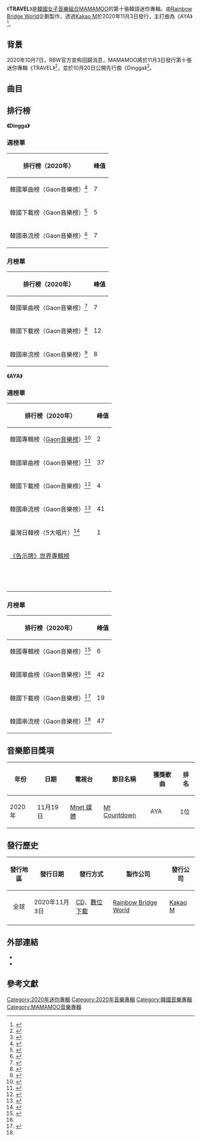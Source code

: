 {{Infobox album
| Name        = TRAVEL
| Type        = 迷你專輯
| Artist      = [[MAMAMOO|MAMAMOO]]
| Cover       = Travel (MAMAMOO EP) cover.jpeg
| Released    = {{Startdate|2020|11|3}}
| Recorded    = RBW Studio 
| Genre       = [[韓國流行音樂|韓國流行音樂]]
| Length      = 
| Language    = [[韓语|韓语]]
| Label       = [[Kakao_M|Kakao M]]
| Producer    = 
| Reviews     =
| Last album  = [[reality_in_BLACK|reality in BLACK]]<br>（2019年）
| This album  = '''TRAVEL'''<br>（2020年）
| Next album  = [[WAW|WAW]]<br>（2021年）
| Misc        = 
{{External music video
|Type=EP
|{{YouTube|sk-qyR224fU|WANNA BE MYSELF}}<br />{{YouTube|dfl9KIX1WpU|딩가딩가 (Dingga)}}<br />{{YouTube|UoI9riNffEU|AYA}}
}}
}}

《'''TRAVEL'''》是[[韓國|韓國]][[女子音樂組合|女子音樂組合]][[MAMAMOO|MAMAMOO]]的第十張韓語迷你專輯。由[[Rainbow_Bridge_World|Rainbow Bridge World]]企劃製作，透過[[Kakao_M|Kakao M]]於2020年11月3日發行，主打曲為《AYA》<ref>{{cite web|url=https://www.soompi.com/article/1433701wpp/mamamoo-unveils-stunning-1st-teaser-for-upcoming-title-track-aya|title=MAMAMOO Unveils Stunning 1st Teaser For Upcoming Title Track “Aya”|publisher=Soompi|date=2020-10-25|accessdate=2020-10-25|language=en|archive-date=2021-04-20|archive-url=https://web.archive.org/web/20210420041443/https://www.soompi.com/article/1433701wpp/mamamoo-unveils-stunning-1st-teaser-for-upcoming-title-track-aya}}</ref>。

== 背景 ==
2020年10月7日，RBW官方宣佈回歸消息，MAMAMOO將於11月3日發行第十張迷你專輯《TRAVEL》<ref>{{cite tweet|user=RBW_MAMAMOO|number=1313494246968774657|title=[#마마무] MAMAMOO 10th Mini Album [TRAVEL] 2020.11.03 6PM RELEASE✔️ #MAMAMOO #TRAVEL|date=2020-10-07|accessdate=2020-10-06|language=ko}}</ref>，並於10月20日公開先行曲《Dingga》<ref>{{cite web|url=https://www.koreastardaily.com/tc/news/130954|title=MAMAMOO 20 日發行先行曲〈Dingga〉　四人概念照到齊！|publisher=韓星網|date=2020-10-18|accessdate=2020-10-25|language=zh-hant|archive-date=2020-10-28|archive-url=https://web.archive.org/web/20201028151615/https://www.koreastardaily.com/tc/news/130954|dead-url=no}}</ref>。

== 曲目 ==
{{tracklist
| full_width      = yes
| collapsed       = 
| headline        = 《TRAVEL》
| extra_column    = 
| total_length    = 23:34

| title1          = Travel
| note1           = 
| lyrics1         = 金道勳(RBW)<br>朴㥥潒(RBW)<br>玟星(MAMAMOO)
| music1          = 金道勳(RBW)<br>朴㥥潒(RBW)
| arranger1       = 金道勳(RBW)<br>朴㥥潒(RBW)
| length1         = 3:32

| title2          = 딩가딩가
| note2           = Dingga
| lyrics2         = 金道勳(RBW)<br>朴㥥潒(RBW)<br>玟星(MAMAMOO)
| music2          = 金道勳(RBW)<br>朴㥥潒(RBW)<br>華莎(MAMAMOO)
| arranger2       = 金道勳(RBW)<br>朴㥥潒(RBW)
| length2         = 2:59

| title3          = '''AYA'''
| note3           = 
| lyrics3         = 金道勳(RBW)<br>李相浩(RBW)<br>玟星(MAMAMOO)
| music3          = 金道勳(RBW)<br>李相浩(RBW)<br>玟星(MAMAMOO)
| arranger3       = 金道勳(RBW)<br>李相浩(RBW)<br>Minky(RBW)
| length3         = 3:31

| title4          = 척
| note4           = Chuck
| lyrics4         = 金道勳(RBW)<br>TENTEN<br>玟星(MAMAMOO)
| music4          = 金道勳(RBW)<br>TENTEN
| arranger4       = TENTEN
| length4         = 3:17

| title5          = Diamond
| note5           = 
| lyrics5         = [[金伊娜|金伊娜]]<br>朴㥥潒(RBW)
| music5          = 金道勳(RBW)<br>朴㥥潒(RBW)
| arranger5       = 金道勳(RBW)
| length5         = 2:40

| title6          = 잘자
| note6           = Good Night
| lyrics6         = 全多運(RBW)<br>可可豆腐爸爸(RBW)<br>玟星(MAMAMOO)
| music6          = 全多運(RBW)<br>可可豆腐爸爸(RBW)
| arranger6       = 全多運(RBW)<br>可可豆腐爸爸(RBW)
| length6         = 4:09

| title7          = Wanna Be Myself
| note7           = CD Only
| lyrics7         = Cosmic Sound(RBW)<br>Cosmic Girl
| music7          = Cosmic Sound(RBW)<br>Cosmic Girl
| arranger7       = Cosmic Sound(RBW)<br>Cosmic Girl
| length7         = 3:26
}}

== 排行榜 ==
'''《Dingga》'''
{{col-begin}}
{{col-2}}
===週榜單===
{|class="wikitable" style="text-align:center;"
|-
! 排行榜（2020年）||峰值
|-
| 韓國單曲榜（Gaon音樂榜）<ref>{{cite web|title=2020년 46주차 Digital Chart|url=http://gaonchart.co.kr/main/section/chart/online.gaon?nationGbn=T&serviceGbn=ALL&targetTime=46&hitYear=2020&termGbn=week|publisher=gaon chart|accessdate=2020-11-20|language=ko|archive-date=2021-01-07|archive-url=https://web.archive.org/web/20210107162334/http://gaonchart.co.kr/main/section/chart/online.gaon?nationGbn=T&serviceGbn=ALL&targetTime=46&hitYear=2020&termGbn=week|dead-url=no}}</ref> || 7
|-
| 韓國下載榜（Gaon音樂榜）<ref>{{cite web|title=2020년 43주차 Download Chart|url=http://gaonchart.co.kr/main/section/chart/online.gaon?nationGbn=T&serviceGbn=S1020&targetTime=43&hitYear=2020&termGbn=week|publisher=gaon chart|accessdate=2020-11-20|language=ko|archive-date=2021-01-13|archive-url=https://web.archive.org/web/20210113102948/http://gaonchart.co.kr/main/section/chart/online.gaon?nationGbn=T&serviceGbn=S1020&targetTime=43&hitYear=2020&termGbn=week|dead-url=no}}</ref> || 5
|-
| 韓國串流榜（Gaon音樂榜）<ref>{{cite web|title=2020년 46주차 Streaming Chart|url=http://gaonchart.co.kr/main/section/chart/online.gaon?nationGbn=T&serviceGbn=S1040&targetTime=&hitYear=&termGbn=week|publisher=gaon chart|accessdate=2020-11-20|language=ko|archive-date=2018-11-08|archive-url=https://web.archive.org/web/20181108224646/http://www.gaonchart.co.kr/main/section/chart/online.gaon?nationGbn=T|dead-url=no}}</ref> || 7
|}

{{col-2}}

===月榜單===
{|class="wikitable" style="text-align:center;"
|-
! 排行榜（2020年）||峰值
|-
| 韓國單曲榜（Gaon音樂榜）<ref name="#1">{{cite web|title=2020년 11월 Digital Chart|url=http://gaonchart.co.kr/main/section/chart/online.gaon?nationGbn=T&serviceGbn=ALL&termGbn=month|accessdate=2020-12-10|language=ko|archive-date=2016-04-09|archive-url=https://web.archive.org/web/20160409193455/http://gaonchart.co.kr/main/section/chart/online.gaon?nationGbn=T&serviceGbn=ALL&termGbn=month|dead-url=no}}</ref> || 7
|-
| 韓國下載榜（Gaon音樂榜）<ref>{{cite web|title=2020년 10월 Download Chart|url=http://gaonchart.co.kr/main/section/chart/online.gaon?nationGbn=T&serviceGbn=S1020&termGbn=month|accessdate=2020-11-20|language=ko|archive-date=2017-03-14|archive-url=https://web.archive.org/web/20170314111606/http://gaonchart.co.kr/main/section/chart/online.gaon?nationGbn=T&serviceGbn=S1020&termGbn=month|dead-url=no}}</ref> || 12
|-
| 韓國串流榜（Gaon音樂榜）<ref name="#2">{{cite web|title=2020년 11월 Streaming Chart|url=http://gaonchart.co.kr/main/section/chart/online.gaon?nationGbn=T&serviceGbn=S1040&termGbn=month|accessdate=2020-12-10|language=ko|archive-date=2016-09-13|archive-url=https://web.archive.org/web/20160913020557/http://gaonchart.co.kr/main/section/chart/online.gaon?nationGbn=T&serviceGbn=S1040&termGbn=month|dead-url=no}}</ref> || 8
|}
{{col-end}}


'''《AYA》'''
{{col-begin}}
{{col-2}}

=== 週榜單 ===
{|class="wikitable" style="text-align:center;"
|-
! 排行榜（2020年）||峰值
|-
| 韓國專輯榜（[[Gaon音樂榜|Gaon音樂榜]]）<ref>{{cite web|title=2020년 45주차 Album Chart|url=http://gaonchart.co.kr/main/section/chart/album.gaon?nationGbn=T&serviceGbn=&targetTime=45&hitYear=2020&termGbn=week|accessdate=2020-11-20|language=ko|archive-date=2020-11-17|archive-url=https://web.archive.org/web/20201117231025/http://gaonchart.co.kr/main/section/chart/album.gaon?nationGbn=T&serviceGbn=&targetTime=45&hitYear=2020&termGbn=week|dead-url=no}}</ref> || 2 
|-
| 韓國單曲榜（Gaon音樂榜）<ref>{{cite web|title=2020년 46주차 Digital Chart|url=http://gaonchart.co.kr/main/section/chart/online.gaon?nationGbn=T&serviceGbn=ALL&targetTime=46&hitYear=2020&termGbn=week|accessdate=2020-11-20|language=ko|archive-date=2021-01-07|archive-url=https://web.archive.org/web/20210107162334/http://gaonchart.co.kr/main/section/chart/online.gaon?nationGbn=T&serviceGbn=ALL&targetTime=46&hitYear=2020&termGbn=week|dead-url=no}}</ref> || 37 
|-
| 韓國下載榜（Gaon音樂榜）<ref>{{cite web|title=2020년 45주차 Download Chart|url=http://gaonchart.co.kr/main/section/chart/online.gaon?nationGbn=T&serviceGbn=S1020&targetTime=45&hitYear=2020&termGbn=week|accessdate=2020-11-20|language=ko|archive-date=2021-01-13|archive-url=https://web.archive.org/web/20210113102959/http://gaonchart.co.kr/main/section/chart/online.gaon?nationGbn=T&serviceGbn=S1020&targetTime=45&hitYear=2020&termGbn=week|dead-url=no}}</ref> || 4
|-
| 韓國串流榜（Gaon音樂榜）<ref>{{cite web|title=2020년 46주차 Streaming Chart|url=http://gaonchart.co.kr/main/section/chart/online.gaon?nationGbn=T&serviceGbn=S1040&targetTime=&hitYear=&termGbn=week|accessdate=2020-11-20|language=ko|archive-date=2018-11-08|archive-url=https://web.archive.org/web/20181108224646/http://www.gaonchart.co.kr/main/section/chart/online.gaon?nationGbn=T|dead-url=no}}</ref> || 41 
|-
| 臺灣日韓榜（5大唱片）<ref>{{cite web|title=2020年46週日韓榜|url=http://www.5music.com.tw/CDTop.asp?top=2|publisher=5大唱片|accessdate=2020-11-20|archive-date=2018-02-05|archive-url=https://archive.today/20180205000047/http://www.5music.com.tw/CDTop.asp?top=2|dead-url=no}}</ref>|| 1
|-
| [[告示牌世界專輯榜|《告示牌》世界專輯榜]] || 
|-
| {{Link-en|告示牌熱點搜尋榜|Top Heatseekers|《告示牌》熱點專輯搜尋榜}}<br />{{lang|en|Heatseekers Albums}} || 
|-
| {{tsl|en|Kpop Hot 100|告示牌韓國百強單曲|《告示牌》韓國百強單曲}} || 
|}

{{col-2}}

=== 月榜單 ===
{|class="wikitable" style="text-align:center;"
|-
! 排行榜（2020年）||峰值
|-
| 韓國專輯榜（Gaon音樂榜）<ref>{{cite web|title=2020년 11월 Album Chart|url=http://gaonchart.co.kr/main/section/chart/album.gaon?nationGbn=T&serviceGbn=&termGbn=month|accessdate=2020-12-10|language=ko|archive-date=2015-02-03|archive-url=https://web.archive.org/web/20150203005818/http://gaonchart.co.kr/main/section/chart/album.gaon?nationGbn=T&serviceGbn=&termGbn=month|dead-url=no}}</ref> || 6
|-
| 韓國單曲榜（Gaon音樂榜）<ref name="#1"/> || 42
|-
| 韓國下載榜（Gaon音樂榜）<ref>{{cite web|title=2020년 11월 Download Chart|url=http://gaonchart.co.kr/main/section/chart/online.gaon?nationGbn=T&serviceGbn=S1020&termGbn=month|accessdate=2020-12-10|language=ko|archive-date=2017-03-14|archive-url=https://web.archive.org/web/20170314111606/http://gaonchart.co.kr/main/section/chart/online.gaon?nationGbn=T&serviceGbn=S1020&termGbn=month|dead-url=no}}</ref> || 19
|-
| 韓國串流榜（Gaon音樂榜）<ref name="#2"/> || 47
|}
{{col-end}}

== 音樂節目獎項 ==
{| border="3" cellpadding="3" cellspacing="0" style="margin: 1em 1em 1em 0; background: #f9f9f9; border: 1px #aaa solid; border-collapse: collapse; font-size: small;"
|-style="background:#27572C; color:white ; font-weight:bold"
!年份
!日期
!電視台
!節目名稱
!獲獎歌曲
!排名
|-
|2020年
|11月19日
|[[Mnet媒體|Mnet 媒體]]
|[[M_Countdown|M! Countdown]]
|AYA
|1位
|}

== 發行歷史 ==
{| class="wikitable"
|-
! scope="col"| 發行地區 !! 發行日期 !! 發行方式 !! 製作公司 !! 發行公司 
|-
| <center>全球
| 2020年11月3日
| [[CD|CD]]、[[數位音樂下載|數位下載]]
| [[Rainbow_Bridge_World|Rainbow Bridge World]]
| [[Kakao_M|Kakao M]]
|-
|}

== 外部連結 ==
* {{YouTube|dfl9KIX1WpU|MAMAMOO - 딩가딩가 (Dingga)}}
* {{YouTube|UoI9riNffEU|MAMAMOO - AYA}}

== 參考文獻 ==
{{reflist}}

{{MAMAMOO}}
[[Category:2020年迷你專輯|Category:2020年迷你專輯]]
[[Category:2020年音樂專輯|Category:2020年音樂專輯]]
[[Category:韓國音樂專輯|Category:韓國音樂專輯]]
[[Category:MAMAMOO音樂專輯|Category:MAMAMOO音樂專輯]]